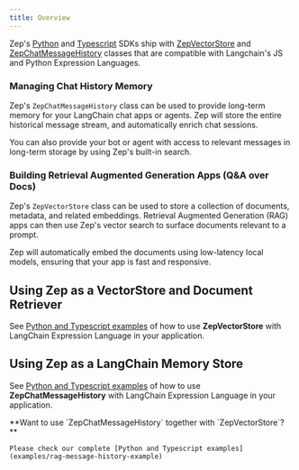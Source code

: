 ```yaml
---
title: Overview
---
```


Zep's [Python](https://github.com/getzep/zep-python) and [Typescript](https://github.com/getzep/zep-js) SDKs ship with [ZepVectorStore](vectorstore) and [ZepChatMessageHistory](messagehistory) classes that are compatible with Langchain's JS and Python Expression Languages.
### Managing Chat History Memory

Zep's `ZepChatMessageHistory` class can be used to provide long-term memory for your LangChain chat apps or agents. Zep will store the entire historical message stream, and automatically enrich chat sessions.

You can also provide your bot or agent with access to relevant messages in long-term storage by using Zep's built-in search.

### Building Retrieval Augmented Generation Apps (Q&A over Docs)

Zep's `ZepVectorStore` class can be used to store a collection of documents, metadata, and related embeddings. Retrieval Augmented Generation (RAG) apps can then use Zep's vector search to surface documents relevant to a prompt.

Zep will automatically embed the documents using low-latency local models, ensuring that your app is fast and responsive.

## Using Zep as a VectorStore and Document Retriever

See [Python and Typescript examples](examples/vectorstore-example) of how to use **ZepVectorStore** with LangChain Expression Language in your application.

## Using Zep as a LangChain Memory Store

See [Python and Typescript examples](examples/messagehistory-example) of how to use **ZepChatMessageHistory** with LangChain Expression Language in your application.

<Note>
    **Want to use `ZepChatMessageHistory` together with `ZepVectorStore`?**

    Please check our complete [Python and Typescript examples](examples/rag-message-history-example)
</Note>
